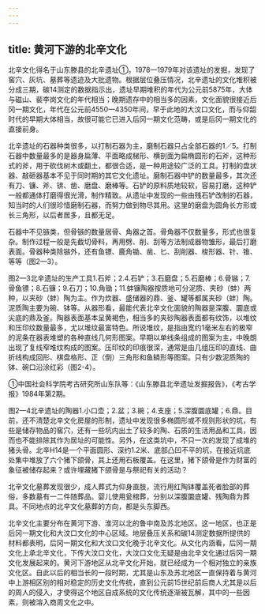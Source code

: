 ```yaml
---
---
---
```

title: 黄河下游的北辛文化
---



北辛文化得名于山东滕县的北辛遗址①。1978—1979年对该遗址的发掘，发现了窖穴、灰坑、墓葬等遗迹及大批遗物。根据层位叠压情况，北辛遗址的文化堆积被分成三期，碳14测定的数据指示出，遗址早期堆积的年代为公元前5875年，大体与磁山、裴李岗文化的年代相当；晚期遗存中的相当多的因素，文化面貌很接近后冈一期文化，年代在公元前4550—4350年间，早于此地的大汶口文化，而与仰韶时代的早期大体相当，故很可能它已进入后冈一期文化范畴，或是后冈一期文化的直接前身。

北辛遗址的石器种类很多，以打制石器为主，磨制石器只占全部石器的1／5。打制石器中数量最多的是器身扁薄、平面略成梯形、横剖面为扁椭圆形的石斧，这种形式的斧，用于砍伐树木或翻土，都很合适，是一种用途较广泛的工具。打制的盘状器、敲砸器基本不见于同时期的其它文化遗址。磨制石器中铲的数量最多，其次还有刀、镰、斧、锛、凿、磨盘、磨棒等。石铲的原料质地较软，容易打磨，这种铲一般都通体打磨得很光滑，制作精致。从遗址中发现的一些由残石铲改制的石器，知当时的人们很珍惜磨制石器，而努力做到物尽其用。这里的磨盘为圆角长方形或长三角形，以后者居多，且都无足。

石器中不见镞类，但骨镞的数量居骨、角器之首。骨角器不仅数量多，形式也很复杂。制作过程一般是先截切骨料，再用劈、削、刮等方法制成器物雏形，最后打磨表面。骨器种类除镞外，还有鱼镖、鹿角锄、凿、匕、刮削器、梭形器、针、锥、等等（图2—3）。

图2—3北辛遗址的生产工具1.石斧；2.4.石铲；3.石磨盘；5.石磨棒；6.骨镞；7.骨鱼镖；8.石镰；9.石刀；10.角锄；11.蚌镰陶器按质地可分泥质、夹砂（蚌）两种，以夹砂（蚌）陶为主。作为炊器、盛储器的鼎、釜、罐等都属夹砂（蚌）陶。泥质陶主要为碗、钵等。从器形看，最能代表北辛文化面貌的陶器是深腹、圜底或尖底的鼎及釜。陶器表面基本呈黄褐色，相当多的夹砂陶器表面都有纹饰，以堆纹和压印纹数量最多，尤以堆纹最富特色。所说堆纹，是指由宽约1毫米左右的极窄的泥条在器表堆塑的各种直线几何形图案。早期以单线条组成的图案为主，中晚朗出现了复线窄堆纹构成的图案。压印纹的印痕很深，通常是由几组压印的直线、曲折线构成回形、棋盘格形、正（倒）三角形和鱼鳞形等图案。只有少数泥质陶的钵、碗口沿涂红彩（图2-4）。

①中国社会科学院考古研究所山东队等：《山东滕县北辛遗址发掘报告》，《考古学报》1984年第2期。

图2—4北辛遗址的陶器1.小口壶；2.盆；3.碗；4.支座；5.深腹圜底罐；6.鼎。目前，还不清楚北辛文化房屋的形制，遗址中发现很多椭圆形或不规则形状的坑，有些是储存物品的窖穴，还有一些坑内出土了较多的陶、石质的生活用品和工具，因而也不能排除其作为居址的可能性。另外，在这类坑中，不只一次的发现了成堆的猪头骨。北辛H14是一个平面圆形、深约1.2米、底部凸凹不平的坑，在接近坑底处集中堆放了六个猪下颌骨，其上还用石板覆盖。在这里，猪下颌骨是作为财富的象征被储存起来？或许埋藏猪下颌骨是与祭祀有关的活动？

北辛文化墓葬发现很少，成人葬式为仰身直肢，流行用红陶钵覆盖死者脸部的葬俗，多数墓有一二件随葬品。婴儿使用瓮棺葬，分别以深腹圜底罐、残陶鼎为葬具。不同地点的北辛文化墓葬的方向，都是头东脚西。

北辛文化主要分布在黄河下游、淮河以北的鲁中南及苏北地区。这一地区，也正是后冈一期文化和大汶口文化的中心区域。地层叠压关系和碳14测定数据所提供的材料都表明，后冈一期文化和大汶口文化晚于北辛文化。从文化内涵看，后冈一期文化上承北辛文化，下传大汶口文化，大汶口文化无疑是由北辛文化通过后冈一期文化发展起来的。黄河下游地区从北辛文化开始，就已经成为一个相对独立的亲族文化区。自此以后的相当长的一段时期，尤其是山东及苏北地区一直保持着与黄河中上游相区别的相对稳定的历史文化传统，直到公元前15世纪前后商人尤其是以后的周人的侵入，才使得这个地区自成系统的文化传统逐渐被瓦解，其中的一些因素，则被溶入商周文化之中。